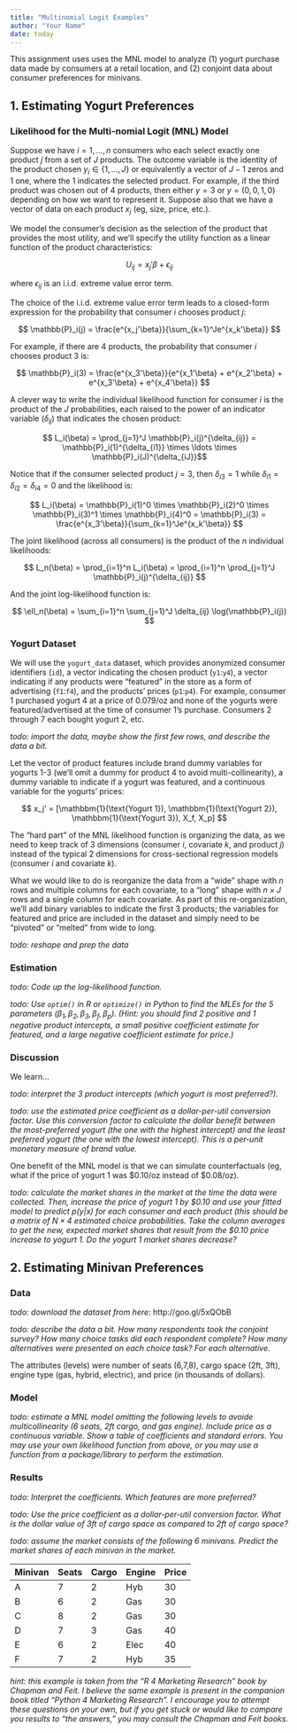 ```yaml
---
title: "Multinomial Logit Examples"
author: "Your Name"
date: today
---
```



This assignment uses uses the MNL model to analyze (1) yogurt purchase data made by consumers at a retail location, and (2) conjoint data about consumer preferences for minivans.


## 1. Estimating Yogurt Preferences

### Likelihood for the Multi-nomial Logit (MNL) Model

Suppose we have $i=1,\ldots,n$ consumers who each select exactly one product $j$ from a set of $J$ products. The outcome variable is the identity of the product chosen $y_i \in \{1, \ldots, J\}$ or equivalently a vector of $J-1$ zeros and $1$ one, where the $1$ indicates the selected product. For example, if the third product was chosen out of 4 products, then either $y=3$ or $y=(0,0,1,0)$ depending on how we want to represent it. Suppose also that we have a vector of data on each product $x_j$ (eg, size, price, etc.). 

We model the consumer's decision as the selection of the product that provides the most utility, and we'll specify the utility function as a linear function of the product characteristics:

$$ U_{ij} = x_j'\beta + \epsilon_{ij} $$

where $\epsilon_{ij}$ is an i.i.d. extreme value error term. 

The choice of the i.i.d. extreme value error term leads to a closed-form expression for the probability that consumer $i$ chooses product $j$:

$$ \mathbb{P}_i(j) = \frac{e^{x_j'\beta}}{\sum_{k=1}^Je^{x_k'\beta}} $$

For example, if there are 4 products, the probability that consumer $i$ chooses product 3 is:

$$ \mathbb{P}_i(3) = \frac{e^{x_3'\beta}}{e^{x_1'\beta} + e^{x_2'\beta} + e^{x_3'\beta} + e^{x_4'\beta}} $$

A clever way to write the individual likelihood function for consumer $i$ is the product of the $J$ probabilities, each raised to the power of an indicator variable ($\delta_{ij}$) that indicates the chosen product:

$$ L_i(\beta) = \prod_{j=1}^J \mathbb{P}_i(j)^{\delta_{ij}} = \mathbb{P}_i(1)^{\delta_{i1}} \times \ldots \times \mathbb{P}_i(J)^{\delta_{iJ}}$$

Notice that if the consumer selected product $j=3$, then $\delta_{i3}=1$ while $\delta_{i1}=\delta_{i2}=\delta_{i4}=0$ and the likelihood is:

$$ L_i(\beta) = \mathbb{P}_i(1)^0 \times \mathbb{P}_i(2)^0 \times \mathbb{P}_i(3)^1 \times \mathbb{P}_i(4)^0 = \mathbb{P}_i(3) = \frac{e^{x_3'\beta}}{\sum_{k=1}^Je^{x_k'\beta}} $$

The joint likelihood (across all consumers) is the product of the $n$ individual likelihoods:

$$ L_n(\beta) = \prod_{i=1}^n L_i(\beta) = \prod_{i=1}^n \prod_{j=1}^J \mathbb{P}_i(j)^{\delta_{ij}} $$

And the joint log-likelihood function is:

$$ \ell_n(\beta) = \sum_{i=1}^n \sum_{j=1}^J \delta_{ij} \log(\mathbb{P}_i(j)) $$


### Yogurt Dataset

We will use the `yogurt_data` dataset, which provides anonymized consumer identifiers (`id`), a vector indicating the chosen product (`y1`:`y4`), a vector indicating if any products were "featured" in the store as a form of advertising (`f1`:`f4`), and the products' prices (`p1`:`p4`). For example, consumer 1 purchased yogurt 4 at a price of 0.079/oz and none of the yogurts were featured/advertised at the time of consumer 1's purchase.  Consumers 2 through 7 each bought yogurt 2, etc.

_todo: import the data, maybe show the first few rows, and describe the data a bit._

Let the vector of product features include brand dummy variables for yogurts 1-3 (we'll omit a dummy for product 4 to avoid multi-collinearity), a dummy variable to indicate if a yogurt was featured, and a continuous variable for the yogurts' prices:  

$$ x_j' = [\mathbbm{1}(\text{Yogurt 1}), \mathbbm{1}(\text{Yogurt 2}), \mathbbm{1}(\text{Yogurt 3}), X_f, X_p] $$

The "hard part" of the MNL likelihood function is organizing the data, as we need to keep track of 3 dimensions (consumer $i$, covariate $k$, and product $j$) instead of the typical 2 dimensions for cross-sectional regression models (consumer $i$ and covariate $k$). 

What we would like to do is reorganize the data from a "wide" shape with $n$ rows and multiple columns for each covariate, to a "long" shape with $n \times J$ rows and a single column for each covariate.  As part of this re-organization, we'll add binary variables to indicate the first 3 products; the variables for featured and price are included in the dataset and simply need to be "pivoted" or "melted" from wide to long.  

_todo: reshape and prep the data_


### Estimation

_todo: Code up the log-likelihood function._

_todo: Use `optim()` in R or `optimize()` in Python to find the MLEs for the 5 parameters ($\beta_1, \beta_2, \beta_3, \beta_f, \beta_p$).  (Hint: you should find 2 positive and 1 negative product intercepts, a small positive coefficient estimate for featured, and a large negative coefficient estimate for price.)_


### Discussion

We learn...

_todo: interpret the 3 product intercepts (which yogurt is most preferred?)._

_todo: use the estimated price coefficient as a dollar-per-util conversion factor. Use this conversion factor to calculate the dollar benefit between the most-preferred yogurt (the one with the highest intercept) and the least preferred yogurt (the one with the lowest intercept). This is a per-unit monetary measure of brand value._

One benefit of the MNL model is that we can simulate counterfactuals (eg, what if the price of yogurt 1 was $0.10/oz instead of $0.08/oz).

_todo: calculate the market shares in the market at the time the data were collected.  Then, increase the price of yogurt 1 by $0.10 and use your fitted model to predict p(y|x) for each consumer and each product (this should be a matrix of $N \times 4$ estimated choice probabilities.  Take the column averages to get the new, expected market shares that result from the $0.10 price increase to yogurt 1.  Do the yogurt 1 market shares decrease?_




## 2. Estimating Minivan Preferences


### Data

_todo: download the dataset from here:_ http://goo.gl/5xQObB 

_todo: describe the data a bit. How many respondents took the conjoint survey?  How many choice tasks did each respondent complete?  How many alternatives were presented on each choice task? For each alternative._

The attributes (levels) were number of seats (6,7,8), cargo space (2ft, 3ft), engine type (gas, hybrid, electric), and price (in thousands of dollars).


### Model

_todo: estimate a MNL model omitting the following levels to avoide multicollinearity (6 seats, 2ft cargo, and gas engine). Include price as a continuous variable. Show a table of coefficients and standard errors.  You may use your own likelihood function from above, or you may use a function from a package/library to perform the estimation._  


### Results

_todo: Interpret the coefficients. Which features are more preferred?_

_todo: Use the price coefficient as a dollar-per-util conversion factor. What is the dollar value of 3ft of cargo space as compared to 2ft of cargo space?_

_todo: assume the market consists of the following 6 minivans. Predict the market shares of each minivan in the market._

| Minivan | Seats | Cargo | Engine | Price |
|---------|-------|-------|--------|-------|
| A       | 7     | 2     | Hyb    | 30    |
| B       | 6     | 2     | Gas    | 30    |
| C       | 8     | 2     | Gas    | 30    |
| D       | 7     | 3     | Gas    | 40    |
| E       | 6     | 2     | Elec   | 40    |
| F       | 7     | 2     | Hyb    | 35    |


_hint: this example is taken from the "R 4 Marketing Research" book by Chapman and Feit. I believe the same example is present in the companion book titled "Python 4 Marketing Research".  I encourage you to attempt these questions on your own, but if you get stuck or would like to compare you results to "the answers," you may consult the Chapman and Feit books._








